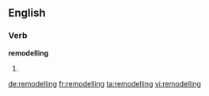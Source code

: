 ==English==

===Verb===
'''remodelling'''

# {{present participle of|remodel}}

[[de:remodelling]]
[[fr:remodelling]]
[[ta:remodelling]]
[[vi:remodelling]]